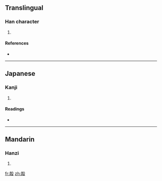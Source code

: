 ==Translingual==

===Han character===
{{Han char|rn=79|rad=殳|as=10|sn=14|four=0724<sub>7</sub>|canj=卜月竹弓水 (YBHNE)}}

# {{defn|Han|sort=殳10}}

====References====
* {{Han ref|kx=0587.070|dkj=16665|dj=0979.100|hdz=32164.050|uh=6BC3|ud=27587|bh=E269|bd=57961}}

----

==Japanese==

===Kanji===
{{ja-kanji|grade=|rs=殳10}}

# {{defn|Japanese}}

====Readings====
* {{ja-readings|on=[[かく]] (kaku), [[きょう]] (kyō)|kun=[[たたく]] (tataku)}}

----

==Mandarin==

===Hanzi===
{{cmn-hanzi|pin=[[què]] ([[que4]])|wg=ch'üeh<sup>4</sup>}}

# {{defn|Mandarin}}

[[fr:毃]]
[[zh:毃]]